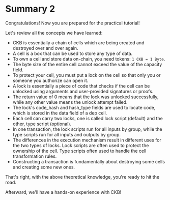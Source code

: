 # Summary 2

Congratulations! Now you are prepared for the practical tutorial!

Let's review all the concepts we have learned:

- CKB is essentially a chain of cells which are being created and destroyed over and over again.
- A cell is a box that can be used to store any type of data.
- To own a cell and store data on-chain, you need tokens: `1 CKB = 1 Byte`.
- The byte size of the entire cell cannot exceed the value of the capacity field.
- To protect your cell, you must put a lock on the cell so that only you or someone you authorize can open it.
- A lock is essentially a piece of code that checks if the cell can be unlocked using arguments and user-provided signatures or proofs.
- The return value of 0 means that the lock was unlocked successfully, while any other value means the unlock attempt failed.
- The lock's code_hash and hash_type fields are used to locate code, which is stored in the data field of a dep cell.
- Each cell can carry two locks, one is called lock script (default) and the other, type script (optional).
- In one transaction, the lock scripts run for all inputs by group, while the type scripts run for all inputs and outputs by group.
- The differences in the execution mechanism result in different uses for the two types of locks. Lock scripts are often used to protect the ownership of the cell. Type scripts often used to handle the cell transformation rules.
- Constructing a transaction is fundamentally about destroying some cells and creating some new ones.

That's right, with the above theoretical knowledge, you're ready to hit the road.

Afterward, we'll have a hands-on experience with CKB!
